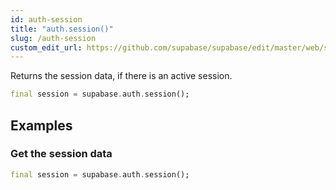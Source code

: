 ```yaml
---
id: auth-session
title: "auth.session()"
slug: /auth-session
custom_edit_url: https://github.com/supabase/supabase/edit/master/web/spec/supabase_dart_v1_ref.yml
---
```



Returns the session data, if there is an active session.


```dart
final session = supabase.auth.session();
```


















## Examples

### Get the session data



```dart
final session = supabase.auth.session();
```